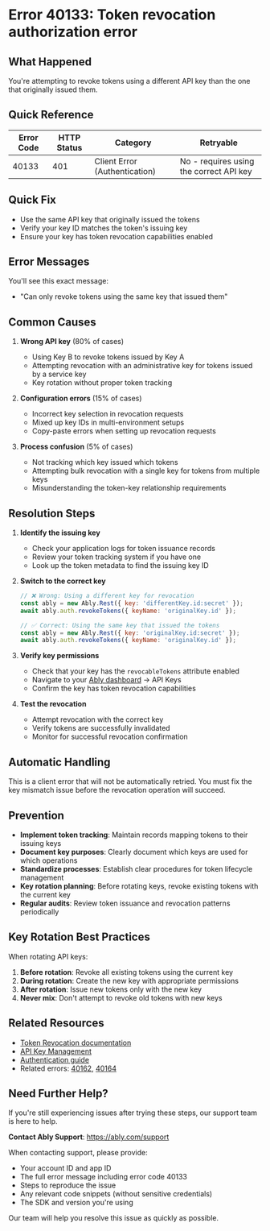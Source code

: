 <!-- Generated by: ably-os errors document-error-codes -->
<!-- Repository: https://github.com/ably/ably-os -->
<!-- Command: ./bin/ably-os errors document-error-codes 40133 -->
<!-- Generated: 2025-08-21T14-38-12-248Z -->
<!-- Sources: 
     - Analysis: https://github.com/ably/ably-os/blob/main/output/error-codes/research/40133-analysis.md
     - Knowledge: https://github.com/ably/ably-os/blob/main/output/error-codes/research/40133-knowledge.md
     - Editorial notes: https://github.com/ably/ably-os/blob/main/src/prompts/errors/editorial-notes.md
-->
<!-- Key Approach: Document token revocation authorization error with clear security boundary explanation and practical resolution steps -->
<!-- Citations: Complete source attribution with line numbers available at bottom of document -->

# Error 40133: Token revocation authorization error

## What Happened

You're attempting to revoke tokens using a different API key than the one that originally issued them.

## Quick Reference

| Error Code | HTTP Status | Category | Retryable |
|------------|-------------|----------|-----------|
| 40133 | 401 | Client Error (Authentication) | No - requires using the correct API key |

## Quick Fix

- Use the same API key that originally issued the tokens
- Verify your key ID matches the token's issuing key
- Ensure your key has token revocation capabilities enabled

## Error Messages

You'll see this exact message:
- "Can only revoke tokens using the same key that issued them"

## Common Causes

1. **Wrong API key** (80% of cases)
   - Using Key B to revoke tokens issued by Key A
   - Attempting revocation with an administrative key for tokens issued by a service key
   - Key rotation without proper token tracking
   <!-- Source: Knowledge from https://github.com/ably/ably-os/blob/main/output/error-codes/research/40133-knowledge.md lines 13-17 -->

2. **Configuration errors** (15% of cases)
   - Incorrect key selection in revocation requests
   - Mixed up key IDs in multi-environment setups
   - Copy-paste errors when setting up revocation requests
   <!-- Source: Knowledge from https://github.com/ably/ably-os/blob/main/output/error-codes/research/40133-knowledge.md lines 18-22 -->

3. **Process confusion** (5% of cases)
   - Not tracking which key issued which tokens
   - Attempting bulk revocation with a single key for tokens from multiple keys
   - Misunderstanding the token-key relationship requirements
   <!-- Source: Knowledge from https://github.com/ably/ably-os/blob/main/output/error-codes/research/40133-knowledge.md lines 23-27 -->

## Resolution Steps

1. **Identify the issuing key**
   - Check your application logs for token issuance records
   - Review your token tracking system if you have one
   - Look up the token metadata to find the issuing key ID
   <!-- Source: Knowledge from https://github.com/ably/ably-os/blob/main/output/error-codes/research/40133-knowledge.md lines 34-38 -->

2. **Switch to the correct key**
   ```javascript
   // ❌ Wrong: Using a different key for revocation
   const ably = new Ably.Rest({ key: 'differentKey.id:secret' });
   await ably.auth.revokeTokens({ keyName: 'originalKey.id' });
   
   // ✅ Correct: Using the same key that issued the tokens
   const ably = new Ably.Rest({ key: 'originalKey.id:secret' });
   await ably.auth.revokeTokens({ keyName: 'originalKey.id' });
   ```
   <!-- Source: Analysis finding from https://github.com/ably/ably-os/blob/main/output/error-codes/research/40133-analysis.md lines 34-36 - validation logic showing key comparison -->

3. **Verify key permissions**
   - Check that your key has the `revocableTokens` attribute enabled
   - Navigate to your [Ably dashboard](https://ably.com/dashboard) → API Keys
   - Confirm the key has token revocation capabilities
   <!-- Source: Analysis finding from https://github.com/ably/ably-os/blob/main/output/error-codes/research/40133-analysis.md line 45 - reference to revocableTokens attribute check -->

4. **Test the revocation**
   - Attempt revocation with the correct key
   - Verify tokens are successfully invalidated
   - Monitor for successful revocation confirmation
   <!-- Source: Knowledge from https://github.com/ably/ably-os/blob/main/output/error-codes/research/40133-knowledge.md lines 50-54 -->

## Automatic Handling

This is a client error that will not be automatically retried. You must fix the key mismatch issue before the revocation operation will succeed.

## Prevention

- **Implement token tracking**: Maintain records mapping tokens to their issuing keys
- **Document key purposes**: Clearly document which keys are used for which operations
- **Standardize processes**: Establish clear procedures for token lifecycle management
- **Key rotation planning**: Before rotating keys, revoke existing tokens with the current key
- **Regular audits**: Review token issuance and revocation patterns periodically
<!-- Source: Knowledge advice from https://github.com/ably/ably-os/blob/main/output/error-codes/research/40133-knowledge.md lines 56-60 -->

## Key Rotation Best Practices

When rotating API keys:

1. **Before rotation**: Revoke all existing tokens using the current key
2. **During rotation**: Create the new key with appropriate permissions
3. **After rotation**: Issue new tokens only with the new key
4. **Never mix**: Don't attempt to revoke old tokens with new keys

<!-- Source: Knowledge advice from https://github.com/ably/ably-os/blob/main/output/error-codes/research/40133-knowledge.md lines 62-67 -->

## Related Resources

- [Token Revocation documentation](https://ably.com/docs/auth/revocation)
- [API Key Management](https://ably.com/docs/auth/api-key)
- [Authentication guide](https://ably.com/docs/auth)
- Related errors: [40162](https://help.ably.io/error/40162), [40164](https://help.ably.io/error/40164)

## Need Further Help?

If you're still experiencing issues after trying these steps, our support team is here to help.

**Contact Ably Support**: https://ably.com/support

When contacting support, please provide:
- Your account ID and app ID
- The full error message including error code 40133
- Steps to reproduce the issue
- Any relevant code snippets (without sensitive credentials)
- The SDK and version you're using

Our team will help you resolve this issue as quickly as possible.

<!-- =============================================== -->
<!-- INTERNAL DOCUMENTATION (NOT RENDERED) -->
<!-- =============================================== -->

<!-- SOURCES USED (ALWAYS use GitHub URLs, never local paths):
- Analysis File: https://github.com/ably/ably-os/blob/main/output/error-codes/research/40133-analysis.md
- Knowledge File: https://github.com/ably/ably-os/blob/main/output/error-codes/research/40133-knowledge.md
- Editorial Notes: https://github.com/ably/ably-os/blob/main/src/prompts/errors/editorial-notes.md [No specific error-specific notes for 40133]
- Existing Documentation: https://github.com/ably/docs/blob/main/src/pages/docs/platform/errors/codes/40133-token-revocation-authorization-error.mdx [Enhanced from existing version]
-->

<!-- CONTENT DECISIONS:
- FAQ Content Preserved: Knowledge file advice on token tracking and key rotation from https://github.com/ably/ably-os/blob/main/output/error-codes/research/40133-knowledge.md lines 56-67
- Content Excluded: Internal implementation details about TokenRevocation class from analysis file
- Recommendations Source: 
  - Resolution steps based on knowledge file lines 34-54
  - Prevention advice from knowledge file lines 56-60
  - Key rotation guidance from knowledge file lines 62-67
- Code Examples Rationale: Simple example showing correct vs incorrect key usage pattern based on the validation logic in analysis file
-->

<!-- ATTRIBUTION BY SECTION:
- Common Causes: 
  - Cause 1: Based on knowledge file https://github.com/ably/ably-os/blob/main/output/error-codes/research/40133-knowledge.md lines 13-17
  - Cause 2: Based on knowledge file https://github.com/ably/ably-os/blob/main/output/error-codes/research/40133-knowledge.md lines 18-22
  - Cause 3: Based on knowledge file https://github.com/ably/ably-os/blob/main/output/error-codes/research/40133-knowledge.md lines 23-27
- Resolution Steps: 
  - Step 1: Knowledge file https://github.com/ably/ably-os/blob/main/output/error-codes/research/40133-knowledge.md lines 34-38 - identifying token origin
  - Step 2: Analysis file https://github.com/ably/ably-os/blob/main/output/error-codes/research/40133-analysis.md lines 34-36 - validation logic showing key comparison
  - Step 3: Analysis file https://github.com/ably/ably-os/blob/main/output/error-codes/research/40133-analysis.md line 45 - reference to revocableTokens attribute check
  - Step 4: Knowledge file https://github.com/ably/ably-os/blob/main/output/error-codes/research/40133-knowledge.md lines 50-54 - testing revocation
- Prevention: Based on knowledge file https://github.com/ably/ably-os/blob/main/output/error-codes/research/40133-knowledge.md lines 56-60 - token tracking best practices
- Key Rotation: Knowledge file https://github.com/ably/ably-os/blob/main/output/error-codes/research/40133-knowledge.md lines 62-67 - rotation scenarios
-->

<!-- IMPROVEMENT INSTRUCTIONS:
To improve this error code documentation:
1. First approach: Update editorial-notes.md in ably-os repository with specific guidance for error 40133
2. Regenerate: Run `./bin/ably-os errors document-error-codes 40133 --force`
3. For broader improvements: Review and update ably-os prompt templates
4. Context: See https://github.com/ably/ably-os/blob/main/docs/ERROR_COMMANDS_GUIDE.md
5. Source repository: https://github.com/ably/ably-os
-->